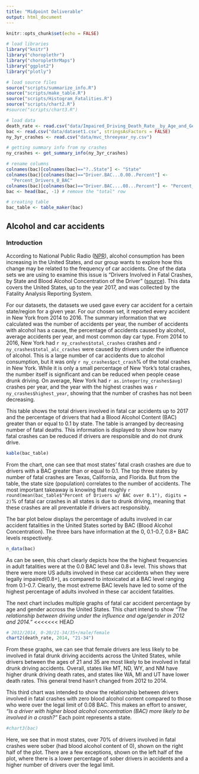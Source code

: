 ```yaml
---
title: "Midpoint Deliverable"
output: html_document
---
```


```r
knitr::opts_chunk$set(echo = FALSE)

# load libraries
library("knitr")
library("choroplethr")
library("choroplethrMaps")
library("ggplot2")
library("plotly")

# load source files
source("scripts/summarize_info.R")
source("scripts/make_table.R")
source("scripts/Histogram_Fatalities.R")
source("scripts/chart2.R")
#source("scripts/chart3.R")

# load data
death_rate <- read.csv("data/Impaired_Driving_Death_Rate__by_Age_and_Gender__2012___2014__All_States.csv", stringsAsFactors = FALSE)
bac <- read.csv("data/dataset1.csv", stringsAsFactors = FALSE)
ny_3yr_crashes <- read.csv("data/mvc_threeyear_ny.csv")

# getting summary info from ny crashes
ny_crashes <- get_summary_info(ny_3yr_crashes)

# rename columns
colnames(bac)[colnames(bac)=="?..State"] <- "State"
colnames(bac)[colnames(bac)=="Driver.BAC...0.00..Percent"] <- 
  "Percent_Drivers_0_BAC"
colnames(bac)[colnames(bac)=="Driver.BAC....08...Percent"] <- "Percent_Drivers_over_0.08_BAC"
bac <- head(bac, -1) # remove the "total" row

# creating table
bac_table <- table_maker(bac)
```

## Alcohol and car accidents

### Introduction

According to National Public Radio ([NPR](https://www.npr.org/sections/thetwo-way/2017/08/10/542409957/drinking-on-
the-rise-in-u-s-especially-for-women-minorities-older-adults)), alcohol consumption has been increasing in the United States, and our group wants to explore how 
this change may be related to the frequency of car accidents. 
One of the data sets we are using to examine this issue is "Drivers Involved in 
Fatal Crashes, by State and Blood Alcohol Concentration of the Driver" ([source](https://www-fars.nhtsa.dot.gov/States/StatesAlcohol.aspx)). This 
data covers the United States, up to the year 2017, and was collected by the 
Fatality Analysis Reporting System.

For our datasets, the datasets we used gave every car accident for a certain state/region for a given year. For our chosen set, it reported every accident in New York from 2014 to 2016. The summary information that we calculated was the number of accidents per year, the number of accidents with alcohol has a cause, the percentage of accidents caused by alcohol, average accidents per year, and most common day car type. From 2014 to 2016, New York had `r ny_crashes$total_crashes` crashes and `r ny_crashes$total_alc_crashes` were caused by drivers under the influence of alcohol. This is a large number of car accidents due to alcohol consumption, but it was only `r ny_crashes$pct_crash`% of the total crashes in New York. While it is only a small percentage of New York's total crashes, the number itself is significant and can be reduced when people cease drunk driving. On average, New York had `r as.integer(ny_crashes$avg)` crashes per year, and the year with the highest crashes was `r ny_crashes$highest_year`, showing that the number of crashes has not been decreasing.

This table shows the total drivers involved in fatal car accidents up to 2017 and the percentage of drivers that had a Blood Alcohol Content (BAC) greater than or equal to 0.1 by state. The table is arranged by decreasing number of fatal deaths. This information is displayed to show how many fatal crashes can be reduced if drivers are responsible and do not drunk drive.

``` r
kable(bac_table)
```

From the chart, one can see that most states' fatal crash crashes are due to drivers with a BAC greater than or equal to 0.1. The top three states by number of fatal crashes are Texas, California, and Florida. But from the table, the state size (population) correlates to the number of accidents. The most important takeaway is knowing that roughly `r round(mean(bac_table$"Percent of Drivers w/ BAC over 0.1"), digits = 2)`% of fatal car crashes in all states is due to drunk driving, meaning that these crashes are all preventable if drivers act responsibly. 

The bar plot below displays the percentage of adults involved in car accident fatalities in the United States sorted by BAC (Blood Alcohol Concentration). The three bars have information at the 0, 0.1-0.7, 0.8+ BAC levels respectively. 
```r
n_data(bac)
```

As can be seen, this chart clearly depicts how the the highest frequencies in adult fatalities were at the 0.0 BAC level and 0.8+ level. This shows that there were more US adults involved in these car accidents when they were legally impaired(0.8+), as compared to intoxicated at a BAC level ranging from 0.1-0.7. Clearly, the most extreme BAC levels have led to some of the highest percentage of adults involved in these car accident fatalities.

The next chart includes multiple graphs of fatal car accident percentage by age and gender accross the United States. This chart intend to show _"The relationship between driving under the influence and age/gender in 2012 and 2014."_
<<<<<<< HEAD
```r
# 2012/2014, 0-20/21-34/35+/male/female
chart2(death_rate, 2014, "21-34")
```

From these graphs, we can see that female drivers are less likely to be involved 
in fatal drunk driving accidents across the United States, while drivers between 
the ages of 21 and 35 are most likely to be involved in fatal drunk driving accidents. Overall, states like MT, ND, WY, and NM have higher drunk driving 
death rates, and states like WA, MI and UT have lower death rates. This general
trend hasn't changed from 2012 to 2014. 

This third chart was intended to show the relationship between drivers involved in fatal crashes with zero blood alcohol content compared to those who were over the legal limit of 0.08 BAC. This makes an effort to answer, _"Is a driver with higher blood alcohol concentration (BAC) more likely to be involved in a crash?"_ 
Each point represents a state.

```r
#chart3(bac)
```

Here, we see that in most states, over 70% of drivers involved in fatal crashes were sober (had blood alcohol content of 0), shown on the right half of the plot. There are a few exceptions, shown on the left half of the plot, where there is a lower percentage of sober drivers in accidents and a higher number of drivers over the legal limit.